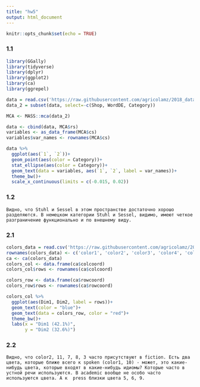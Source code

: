 ```yaml
---
title: "hw5"
output: html_document
---
```


```r
knitr::opts_chunk$set(echo = TRUE)
```
### 1.1
```r
library(GGally)
library(tidyverse)
library(dplyr)
library(ggplot2)
library(ca)
library(ggrepel)

data = read.csv('https://raw.githubusercontent.com/agricolamz/2018_data_analysis_for_linguists/master/data/students/Lera-Z/hw5_CA_MCA/hw5_chairs.csv')
data_2 = subset(data, select=-c(Shop, WordDE, Category))

MCA <- MASS::mca(data_2)

data <- cbind(data, MCA$rs)
variables <- as_data_frame(MCA$cs)
variables$var_names <- rownames(MCA$cs)

data %>% 
  ggplot(aes(`1`, `2`))+
  geom_point(aes(color = Category))+
  stat_ellipse(aes(color = Category))+
  geom_text(data = variables, aes(`1`, `2`, label = var_names))+
  theme_bw()+
  scale_x_continuous(limits = c(-0.015, 0.02))
```
### 1.2
```
Видно, что Stuhl и Sessel в этом пространстве достаточно хорошо разделяются. В немецком категории Stuhl и Sessel, видимо, имеют четкое разграничение функционально и по внешнему виду.
```
### 2.1
```r
colors_data = read.csv('https://raw.githubusercontent.com/agricolamz/2018_data_analysis_for_linguists/master/data/students/Lera-Z/hw5_CA_MCA/hw5_colreg.csv')
rownames(colors_data) <- c('color1', 'color2', 'color3', 'color4', 'color5', 'color6', 'color7', 'color8', 'color9', 'color10', 'color11')
ca <- ca(colors_data)
colors_col <- data.frame(ca$colcoord)
colors_col$rows <- rownames(ca$colcoord)

colors_row <- data.frame(ca$rowcoord)
colors_row$rows <- rownames(ca$rowcoord)

colors_col %>% 
  ggplot(aes(Dim1, Dim2, label = rows))+
  geom_text(color = "blue")+
  geom_text(data = colors_row, color = "red")+
  theme_bw()+
  labs(x = "Dim1 (42.1%)",
       y = "Dim2 (32.6%)")
```

### 2.2
```
Видно, что color2, 11, 7, 8, 3 часто присутствуют в fiction. Есть два цвета, которые ближе всего к spoken (color1, 10) - может, это какие-нибудь цвета, которые входят в какие-нибудь идиомы? Которые часто в устной речи используются. В academic вообще не особо часто используются цвета. А к  press близки цвета 5, 6, 9.  
```